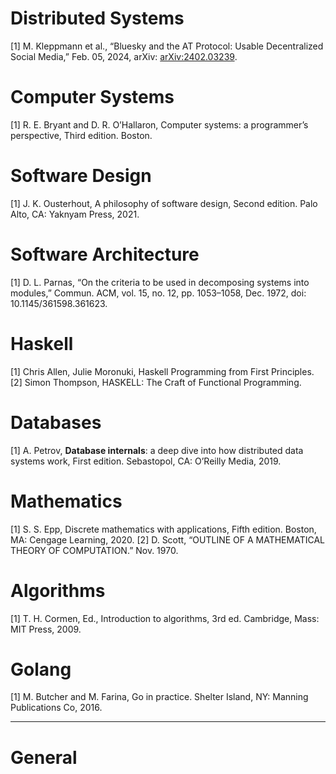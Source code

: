# Distributed Systems

[1] M. Kleppmann et al., “Bluesky and the AT Protocol: Usable Decentralized Social Media,” Feb. 05, 2024, arXiv: [arXiv:2402.03239](http://arxiv.org/abs/2402.03239).

# Computer Systems

[1] R. E. Bryant and D. R. O’Hallaron, Computer systems: a programmer’s perspective, Third edition. Boston.

# Software Design

[1] J. K. Ousterhout, A philosophy of software design, Second edition. Palo Alto, CA: Yaknyam Press, 2021.

# Software Architecture

[1] D. L. Parnas, “On the criteria to be used in decomposing systems into modules,” Commun. ACM, vol. 15, no. 12, pp. 1053–1058, Dec. 1972, doi: 10.1145/361598.361623.

# Haskell

[1] Chris Allen, Julie Moronuki, Haskell Programming from First Principles.<br/>
[2] Simon Thompson, HASKELL: The Craft of Functional Programming.

# Databases

[1] A. Petrov, <strong>Database internals</strong>: a deep dive into how distributed data systems work, First edition. Sebastopol, CA: O’Reilly Media, 2019.

# Mathematics

[1] S. S. Epp, Discrete mathematics with applications, Fifth edition. Boston, MA: Cengage Learning, 2020.
[2] D. Scott, “OUTLINE OF A MATHEMATICAL THEORY OF COMPUTATION.” Nov. 1970.

# Algorithms

[1] T. H. Cormen, Ed., Introduction to algorithms, 3rd ed. Cambridge, Mass: MIT Press, 2009.

# Golang

[1] M. Butcher and M. Farina, Go in practice. Shelter Island, NY: Manning Publications Co, 2016.


---

# General
